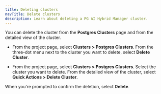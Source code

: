 ```yaml
---
title: Deleting clusters
navTitle: Delete clusters
description: Learn about deleting a PG AI Hybrid Manager cluster.
---
```


You can delete the cluster from the **Postgres Clusters** page and from the detailed view of the cluster.

-   From the project page, select **Clusters > Postgres Clusters**. From the three-dot menu next to the cluster you want to delete, select **Delete Cluster**.

-   From the project page, select **Clusters > Postgres Clusters**. Select the cluster you want to delete. From the detailed view of the cluster, select **Quick Actions > Delete Cluster**.

When you're prompted to confirm the deletion, select **Delete**.
